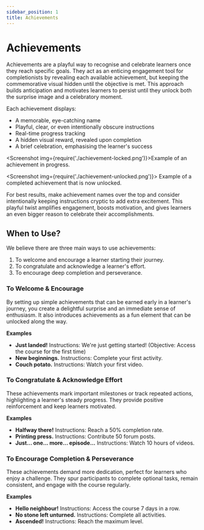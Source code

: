 ```yaml
---
sidebar_position: 1
title: Achievements
---
```



# Achievements

Achievements are a playful way to recognise and celebrate learners once they reach specific goals. They act as an enticing engagement tool for completionists by revealing each available achievement, but keeping the commemorative visual hidden until the objective is met. This approach builds anticipation and motivates learners to persist until they unlock both the surprise image and a celebratory moment.

Each achievement displays:

- A memorable, eye-catching name
- Playful, clear, or even intentionally obscure instructions
- Real-time progress tracking
- A hidden visual reward, revealed upon completion
- A brief celebration, emphasising the learner's success

<Screenshot img={require('./achievement-locked.png')}>Example of an achievement in progress.</Screenshot>

<Screenshot img={require('./achievement-unlocked.png')}>
  Example of a completed achievement that is now unlocked.
</Screenshot>

For best results, make achievement names over the top and consider intentionally keeping instructions cryptic to add extra excitement. This playful twist amplifies engagement, boosts motivation, and gives learners an even bigger reason to celebrate their accomplishments.

## When to Use?

We believe there are three main ways to use achievements:

1. To welcome and encourage a learner starting their journey.
2. To congratulate and acknowledge a learner's effort.
3. To encourage deep completion and perseverance.

### To Welcome & Encourage

By setting up simple achievements that can be earned early in a learner's journey, you create a delightful surprise and an immediate sense of enthusiasm. It also introduces achievements as a fun element that can be unlocked along the way.

**Examples**
- **Just landed!** Instructions: We're just getting started! (Objective: Access the course for the first time)
- **New beginnings.** Instructions: Complete your first activity.
- **Couch potato.** Instructions: Watch your first video.

### To Congratulate & Acknowledge Effort

These achievements mark important milestones or track repeated actions, highlighting a learner's steady progress. They provide positive reinforcement and keep learners motivated.

**Examples**
- **Halfway there!** Instructions: Reach a 50% completion rate.
- **Printing press.** Instructions: Contribute 50 forum posts.
- **Just... one... more... episode...** Instructions: Watch 10 hours of videos.

### To Encourage Completion & Perseverance

These achievements demand more dedication, perfect for learners who enjoy a challenge. They spur participants to complete optional tasks, remain consistent, and engage with the course regularly.

**Examples**
- **Hello neighbour!** Instructions: Access the course 7 days in a row.
- **No stone left unturned.** Instructions: Complete all activities.
- **Ascended!** Instructions: Reach the maximum level.

